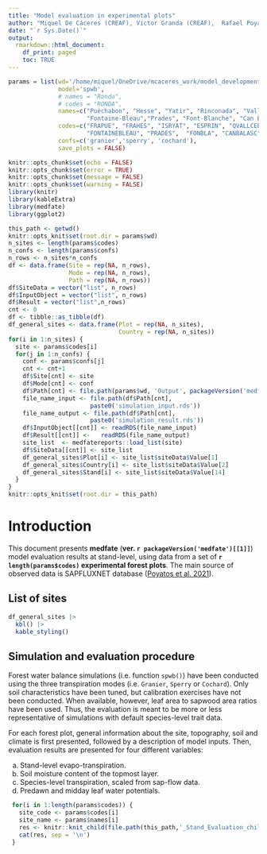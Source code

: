 ```yaml
---
title: "Model evaluation in experimental plots"
author: "Miquel De Cáceres (CREAF), Víctor Granda (CREAF),  Rafael Poyatos (CREAF), Nicolas Martin-StPaul (INRAE)"
date: "`r Sys.Date()`"
output: 
  rmarkdown::html_document:
    df_print: paged
    toc: TRUE
---
```




```r
params = list(wd='/home/miquel/OneDrive/mcaceres_work/model_development/medfate_development/StandLevelEvaluation/',
              model='spwb',
              # names = "Ronda",
              # codes = "RONDA",
              names=c("Puéchabon", "Hesse", "Yatir", "Rinconada", "Vallcebre (Barrol)", "Vallcebre (Sort)",
                      "Fontaine-Bleau","Prades", "Font-Blanche", "Can Balasc", "Armallones", "Ronda"),
              codes=c("FRAPUE", "FRAHES", "ISRYAT", "ESPRIN", "QVALLCEBRE", "PVALLCEBRE", 
                      "FONTAINEBLEAU", "PRADES",  "FONBLA", "CANBALASC", "ESPALTARM", "RONDA"),
              confs=c('granier','sperry', 'cochard'),
              save_plots = FALSE)

knitr::opts_chunk$set(echo = FALSE)
knitr::opts_chunk$set(error = TRUE)
knitr::opts_chunk$set(message = FALSE)
knitr::opts_chunk$set(warning = FALSE)
library(knitr)
library(kableExtra)
library(medfate)
library(ggplot2)

```

```r
this_path <- getwd()
knitr::opts_knit$set(root.dir = params$wd)
n_sites <- length(params$codes)
n_confs <- length(params$confs)
n_rows <- n_sites*n_confs
df <- data.frame(Site = rep(NA, n_rows), 
                 Mode = rep(NA, n_rows),
                 Path = rep(NA, n_rows))
df$SiteData = vector("list", n_rows)
df$InputObject = vector("list", n_rows)
df$Result = vector("list",n_rows)
cnt <- 0
df <- tibble::as_tibble(df)
df_general_sites <- data.frame(Plot = rep(NA, n_sites),
                               Country = rep(NA, n_sites))
for(i in 1:n_sites) {
  site <- params$codes[i]
  for(j in 1:n_confs) {
    conf <- params$confs[j]
    cnt <- cnt+1
    df$Site[cnt] <- site
    df$Mode[cnt] <- conf
    df$Path[cnt] <- file.path(params$wd, 'Output', packageVersion('medfate')[[1]], params$model, conf, site)
    file_name_input <- file.path(df$Path[cnt],
                       paste0('simulation_input.rds'))
    file_name_output <- file.path(df$Path[cnt],
                       paste0('simulation_result.rds'))
    df$InputObject[[cnt]] <- readRDS(file_name_input)
    df$Result[[cnt]] <-   readRDS(file_name_output)
    site_list  <- medfatereports::load_list(site)
    df$SiteData[[cnt]] <- site_list
    df_general_sites$Plot[i] <- site_list$siteData$Value[1]
    df_general_sites$Country[i] <- site_list$siteData$Value[2]
    df_general_sites$Stand[i] <- site_list$siteData$Value[14]
  }
}
knitr::opts_knit$set(root.dir = this_path)
```

# Introduction

This document presents **medfate** (**ver. `r packageVersion('medfate')[[1]]`**) model evaluation results at stand-level, using data from a set of **`r length(params$codes)` experimental forest plots**. The main source of observed data is SAPFLUXNET database ([Poyatos et al. 2021](https://essd.copernicus.org/articles/13/2607/2021/)).


## List of sites

```r
df_general_sites |> 
  kbl() |>
  kable_styling()
```

## Simulation and evaluation procedure

Forest water balance simulations (i.e. function `spwb()`) have been conducted using the three transpiration modes (i.e. `Granier`, `Sperry` or `Cochard`). Only soil characteristics have been tuned, but calibration exercises have not been conducted. When available, however, leaf area to sapwood area ratios have been used. Thus, the evaluation is meant to be more or less representative of simulations with default species-level trait data.

For each forest plot, general information about the site, topography, soil and climate is first presented, followed by a description of model inputs. Then, evaluation results are presented for four different variables:

 a. Stand-level evapo-transpiration.
 b. Soil moisture content of the topmost layer.
 c. Species-level transpiration, scaled from sap-flow data.
 d. Predawn and midday leaf water potentials. 
 

```r
 for(i in 1:length(params$codes)) {
   site_code <- params$codes[i]
   site_name <- params$names[i]
   res <- knitr::knit_child(file.path(this_path,'_Stand_Evaluation_child.Rmd'), quiet = TRUE)
   cat(res, sep = '\n')
 }
```



